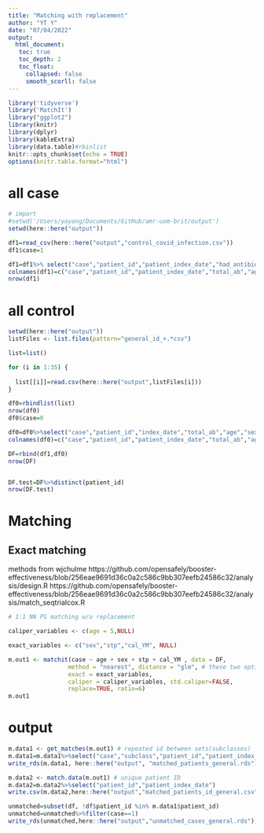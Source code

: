 ```yaml
---
title: "Matching with replacement"
author: "YT Y"
date: "07/04/2022"
output: 
  html_document:
   toc: true
   toc_depth: 2
   toc_float:
     collapsed: false
     smooth_scorll: false
---
```


```r
library('tidyverse')
library('MatchIt')
library("ggplot2")
library(knitr)
library(dplyr)
library(kableExtra)
library(data.table)#rbinlist
knitr::opts_chunk$set(echo = TRUE)
options(knitr.table.format="html")
```

# all case
```r
# import
#setwd('/Users/yayang/Documents/GitHub/amr-uom-brit/output')
setwd(here::here("output"))

df1=read_csv(here::here("output","control_covid_infection.csv"))
df1$case=1

df1=df1%>% select("case","patient_id","patient_index_date","had_antibiotic","age","sex","stp","cal_YM")
colnames(df1)=c("case","patient_id","patient_index_date","total_ab","age","sex","stp","cal_YM")
nrow(df1)
```

# all control
```r
setwd(here::here("output"))
listFiles <- list.files(pattern="general_id_+.*csv")

list=list()

for (i in 1:35) {
  
  list[[i]]=read.csv(here::here("output",listFiles[i]))
}

df0=rbindlist(list)
nrow(df0)
df0$case=0

df0=df0%>%select("case","patient_id","index_date","total_ab","age","sex","stp","cal_YM")
colnames(df0)=c("case","patient_id","patient_index_date","total_ab","age","sex","stp","cal_YM")

DF=rbind(df1,df0)
nrow(DF)


DF.test=DF%>%distinct(patient_id)
nrow(DF.test)
```




# Matching

## Exact matching
 methods from wjchulme
https://github.com/opensafely/booster-effectiveness/blob/256eae9691d36c0a2c586c9bb307eefb24586c32/analysis/design.R
https://github.com/opensafely/booster-effectiveness/blob/256eae9691d36c0a2c586c9bb307eefb24586c32/analysis/match_seqtrialcox.R

```r
# 1:1 NN PS matching w/o replacement

caliper_variables <- c(age = 5,NULL)

exact_variables <- c("sex","stp","cal_YM", NULL)

m.out1 <- matchit(case ~ age + sex + stp + cal_YM , data = DF,
                 method = "nearest", distance = "glm", # these two options don't really do anything because we only want exact + caliper matching
                 exact = exact_variables,
                 caliper = caliper_variables, std.caliper=FALSE,
                 replace=TRUE, ratio=6)
m.out1


```




# output
```r

m.data1 <- get_matches(m.out1) # repeated id between sets(subclasses)
m.data1=m.data1%>%select("case","subclass","patient_id","patient_index_date","age","sex","stp","cal_YM","total_ab") # key variables for merging
write_rds(m.data1, here::here("output", "matched_patients_general.rds"))

m.data2 <- match.data(m.out1) # unique patient ID
m.data2=m.data2%>%select("patient_id","patient_index_date") 
write.csv(m.data2,here::here("output","matched_patients_id_general.csv"))

unmatched=subset(df, !df$patient_id %in% m.data1$patient_id)
unmatched=unmatched%>%filter(case==1)
write_rds(unmatched,here::here("output","unmatched_cases_general.rds"))


```



